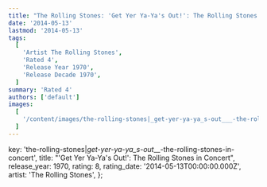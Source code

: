 ```yaml
---
title: "The Rolling Stones: 'Get Yer Ya-Ya's Out!': The Rolling Stones in Concert (1970)"
date: '2014-05-13'
lastmod: '2014-05-13'
tags:
  [
    'Artist The Rolling Stones',
    'Rated 4',
    'Release Year 1970',
    'Release Decade 1970',
  ]
summary: 'Rated 4'
authors: ['default']
images:
  [
    '/content/images/the-rolling-stones|_get-yer-ya-ya_s-out___-the-rolling-stones-in-concert.jpg',
  ]
---
```


  key: 'the-rolling-stones|_get-yer-ya-ya_s-out___-the-rolling-stones-in-concert',
  title: "'Get Yer Ya-Ya's Out!': The Rolling Stones in Concert",
  release_year: 1970,
  rating: 8,
  rating_date: '2014-05-13T00:00:00.000Z',
  artist: 'The Rolling Stones',
};

<MusicRating data={data} />
